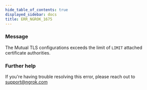 ```yaml
---
hide_table_of_contents: true
displayed_sidebar: docs
title: ERR_NGROK_1675
---
```




### Message

The Mutual TLS configurations exceeds the limit of `LIMIT` attached certificate authorities.

<ErrorDetails error="err_ngrok_1675" />

### Further help

If you're having trouble resolving this error, please reach out to [support@ngrok.com](mailto:support@ngrok.com?subject=Help%20with%20ERR_NGROK_1675)
